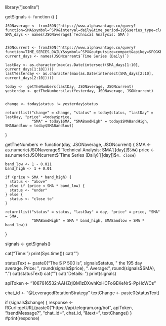 
library("jsonlite")

  getSignals <- function () {

    JSONaverage <- fromJSON("https://www.alphavantage.co/query?function=SMA&symbol=^SPX&interval=daily&time_period=195&series_type=close&outputsize=compact&apikey=SFOGKBYKET4DG7CV")
    SMA_days <- names(JSONaverage$`Technical Analysis: SMA`)


    JSONcurrent <- fromJSON("https://www.alphavantage.co/query?function=TIME_SERIES_DAILY&symbol=^SPX&outputsize=compact&apikey=SFOGKBYKET4DG7CV")
    current_days <- names(JSONcurrent$`Time Series (Daily)`)

    lastDay <- as.character(max(as.Date(intersect(SMA_days[1:10], current_days[1:10]))))
    lastYesterday <- as.character(max(as.Date(intersect(SMA_days[2:10], current_days[2:10]))))

    today <-  getTheNumbers(lastDay, JSONaverage, JSONcurrent)
    yesterday <- getTheNumbers(lastYesterday, JSONaverage, JSONcurrent)


    change <- today$status != yesterday$status

    return(list("change" = change, "status" = today$status, "lastDay" = lastDay, "price" =today$price,
                "SMA" = today$SMA, "SMABandHigh" = today$SMABandHigh, SMABandlow = today$SMABandlow))
  }


  getTheNumbers <- function(day, JSONaverage, JSONcurrent) {
    SMA <- as.numeric(JSONaverage$`Technical Analysis: SMA`[[day]]$`SMA`)
    price <- as.numeric(JSONcurrent$`Time Series (Daily)`[[day]]$`4. close`)

    band_low <- 1 - 0.011
    band_high <- 1 + 0.01

    if (price > SMA * band_high) {
      status <- "above"
    } else if (price < SMA * band_low) {
      status <- "under"
    } else {
      status <- "close to"
    }

    return(list("status" = status, "lastDay" = day, "price" = price, "SMA" = SMA,
                "SMABandHigh" = SMA * band_high, SMABandlow = SMA * band_low))
  }


  signals <- getSignals()

  cat("Time: ")
  print(Sys.time())
  cat("\n\n")

  statusText <- paste0("The S P 500 is ", signals$status, " the 195 day average. Price: ", round(signals$price), ".  Average: ", round(signals$SMA), ".")
  cat(statusText)
  cat("\n\n")
  cat("Details: \n")
  print(signals)
  
 
apiToken <- "1067616532:AAHZrjQM1zDXwhKxHCFoGEKeNrS-PpHcWCs"

chat_id <- "@LeveragedRotationStrategy"
textChange <- paste0(statusText)

if (signals$change) {
  response <- RCurl::getURL(paste0("https://api.telegram.org/bot", apiToken, "/sendMessage?", "chat_id=", chat_id, "&text=", textChange))
}
#print(response)
